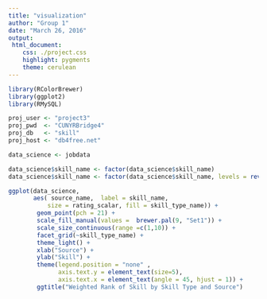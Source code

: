 ```yaml
---
title: "visualization"
author: "Group 1"
date: "March 26, 2016"
output:
 html_document:
    css: ./project.css
    highlight: pygments
    theme: cerulean
---
```

```r
library(RColorBrewer)
library(ggplot2)
library(RMySQL)

proj_user <- "project3"
proj_pwd  <- "CUNYRBridge4"
proj_db   <- "skill"
proj_host <- "db4free.net"
```

```r
data_science <- jobdata

data_science$skill_name <- factor(data_science$skill_name)
data_science$skill_name <- factor(data_science$skill_name, levels = rev(levels(data_science$skill_name)))

ggplot(data_science, 
       aes( source_name,  label = skill_name, 
           size = rating_scalar, fill = skill_type_name)) + 
        geom_point(pch = 21) +
        scale_fill_manual(values =  brewer.pal(9, "Set1")) + 
        scale_size_continuous(range =c(1,10)) + 
        facet_grid(~skill_type_name) + 
        theme_light() +
        xlab("Source") + 
        ylab("Skill") + 
        theme(legend.position = "none" , 
              axis.text.y = element_text(size=5), 
              axis.text.x = element_text(angle = 45, hjust = 1)) +
        ggtitle("Weighted Rank of Skill by Skill Type and Source")
```
